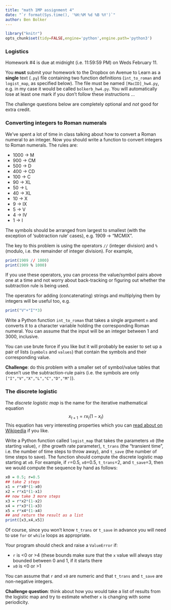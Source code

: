```yaml
---
title: "math 1MP assignment 4"
date: "`r format(Sys.time(), '%H:%M %d %B %Y')`"
author: Ben Bolker
---
```


```r
library("knitr")
opts_chunk$set(tidy=FALSE,engine='python',engine.path='python3')
```

### Logistics

Homework #4 is due at midnight (i.e. 11:59:59 PM) on Weds February 11.

You **must** submit your homework to the Dropbox on Avenue to Learn as a **single** text (`.py`) file containing two function definitions (`int_to_roman` and `logist_map`, as specified below).  The file must be named `[MacID]_hw4.py`, e.g. in my case it would be called `bolkerb_hw4.py`.  You will automatically lose at least one mark if you don't follow these instructions ...

The challenge questions below are completely optional and *not* good for extra credit.

### Converting integers to Roman numerals

We've spent a lot of time in class talking about how to convert a Roman numeral to an integer.  Now you should write a function to convert integers to Roman numerals.  The rules are:

* 1000 $\to$ M
*  900 $\to$ CM
*  500 $\to$ D
*  400 $\to$ CD
*  100 $\to$ C
*   90 $\to$ XL
*   50 $\to$ L
*   40 $\to$ XL
*   10 $\to$ X
*    9 $\to$ IX
*    5 $\to$ V
*    4 $\to$ IV
*    1 $\to$ I

The symbols should be arranged from largest to smallest (with the exception of 'subtraction rule' cases), e.g. 1909 $\to$ "MCMIX".

The key to this problem is using the operators `//` (integer division) and `%` (modulo, i.e. the remainder of integer division).  For example,
```r
print(1909 // 1000)
print(1909 % 1000)
```
If you use these operators, you can process the value/symbol pairs above one at a time and not worry about back-tracking or figuring out whether the subtraction rule is being used.

The operators for adding (concatenating) strings and multiplying them by integers will be useful too, e.g.
```r
print("V"+"I"*3)
```

Write a Python function `int_to_roman` that takes a single argument `n` and converts it to a character variable holding the corresponding Roman numeral.  You can assume that the input will be an integer between 1 and  3000, inclusive.

You can use brute force if you like but it will probably be easier to set up a pair of lists (`symbols` and `values`) that contain the symbols and their corresponding value. 

**Challenge**: do this problem with a smaller set of symbol/value tables that doesn't use the subtraction-rule pairs (i.e. the symbols are only `["I","V","X","L","C","D","M"]`).

### The discrete logistic

The *discrete logistic map* is the name for the iterative mathematical equation
$$
x_{t+1} = r x_t (1-x_t)
$$
This equation has very interesting properties which you can [read about on Wikipedia](http://en.wikipedia.org/wiki/Logistic_map) if you like.

Write a Python function called `logist_map` that takes the parameters `x0` (the starting value), `r` (the growth rate parameter), `t_trans` (the "transient time", i.e. the number of time steps to throw away), and `t_save` (the number of time steps to save).  The function should compute the discrete logistic map starting at `x0`.  For example,  if `r`=0.5, `x0`=0.5, `t_trans`=2, and `t_save`=3, then we would compute the sequence by hand as follows:

```r
x0 = 0.5; r=0.5
## take 2 steps
x1 = r*x0*(1-x0)
x2 = r*x1*(1-x1)
## now take 3 more steps
x3 = r*x2*(1-x2)
x4 = r*x3*(1-x3)
x5 = r*x4*(1-x4)
## and return the result as a list
print([x3,x4,x5])
```

Of course, since you won't know `t_trans` or `t_save` in advance you will need to use `for` or `while` loops as appropriate.

Your program should check and raise a `ValueError` if:

* `r` is <0 or >4 (these bounds make sure that the `x` value will always stay bounded between 0 and 1, if it starts there
* `x0` is <0 or >1

You can assume that `r` and `x0` are numeric and that `t_trans` and `t_save` are non-negative integers.

**Challenge question**: think about how you would take a list of results from the logistic map and try to estimate whether `x` is changing with some periodicity.
